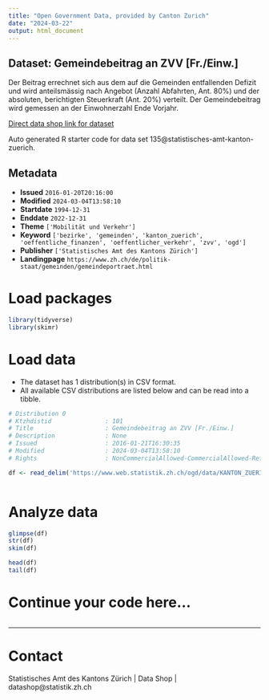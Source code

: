 ```yaml
---
title: "Open Government Data, provided by Canton Zurich"
date: "2024-03-22"
output: html_document
---
```


## Dataset: Gemeindebeitrag an ZVV [Fr./Einw.]

Der Beitrag errechnet sich aus dem auf die Gemeinden entfallenden Defizit und wird anteilsmässig nach Angebot (Anzahl Abfahrten, Ant. 80%) und der absoluten, berichtigten Steuerkraft (Ant. 20%) verteilt. Der Gemeindebeitrag wird gemessen an der Einwohnerzahl Ende Vorjahr.

[Direct data shop link for dataset](https://www.zh.ch/de/politik-staat/statistik-daten/datenkatalog.html#/datasets/135@statistisches-amt-kanton-zuerich)

Auto generated R starter code for data set 135@statistisches-amt-kanton-zuerich.

## Metadata

- **Issued** `2016-01-20T20:16:00`
- **Modified** `2024-03-04T13:58:10`
- **Startdate** `1994-12-31`
- **Enddate** `2022-12-31`
- **Theme** `['Mobilität und Verkehr']`
- **Keyword** `['bezirke', 'gemeinden', 'kanton_zuerich', 'oeffentliche_finanzen', 'oeffentlicher_verkehr', 'zvv', 'ogd']`
- **Publisher** `['Statistisches Amt des Kantons Zürich']`
- **Landingpage** `https://www.zh.ch/de/politik-staat/gemeinden/gemeindeportraet.html`


# Load packages

```r

library(tidyverse)
library(skimr)

```

# Load data

-   The dataset has 1 distribution(s) in CSV format.
-   All available CSV distributions are listed below and can be read into a tibble.

```r

# Distribution 0
# Ktzhdistid               : 101
# Title                    : Gemeindebeitrag an ZVV [Fr./Einw.]
# Description              : None
# Issued                   : 2016-01-21T16:30:35
# Modified                 : 2024-03-04T13:58:10
# Rights                   : NonCommercialAllowed-CommercialAllowed-ReferenceRequired

df <- read_delim('https://www.web.statistik.zh.ch/ogd/data/KANTON_ZUERICH_390.csv')



```

# Analyze data

```r

glimpse(df)
str(df)
skim(df)

head(df)
tail(df)

```

# Continue your code here...

```r

```

------------------------------------------------------------------------

# Contact

Statistisches Amt des Kantons Zürich | Data Shop | datashop@statistik.zh.ch

